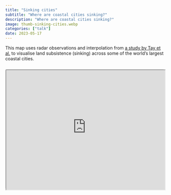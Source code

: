 ```yaml
---
title: "Sinking cities"
subtitle: "Where are coastal cities sinking?"
description: "Where are coastal cities sinking?"
image: thumb-sinking-cities.webp
categories: ["talk"]
date: 2023-05-17
---
```


This map uses radar observations and interpolation from [a study by Tay et al.](https://doi.org/10.1038/s41893-022-00947-z) to visualise land subsistence (sinking) across some of the world's largest coastal cities.

```{=html}
<div style="text-align:center; position: relative; height: 0; padding-bottom: 75%; margin-top: 25px; margin-bottom: 25px; border: 1px solid #cccccc; border-radius: 5px;">
	<iframe style="position: absolute; top: 0; left: 0; width: 100%; height: 100%; background-color: white" src="https://may2023.360info-sinking-cities.pages.dev/map/?edshare" allowfullscreen></iframe>
</div>
```
